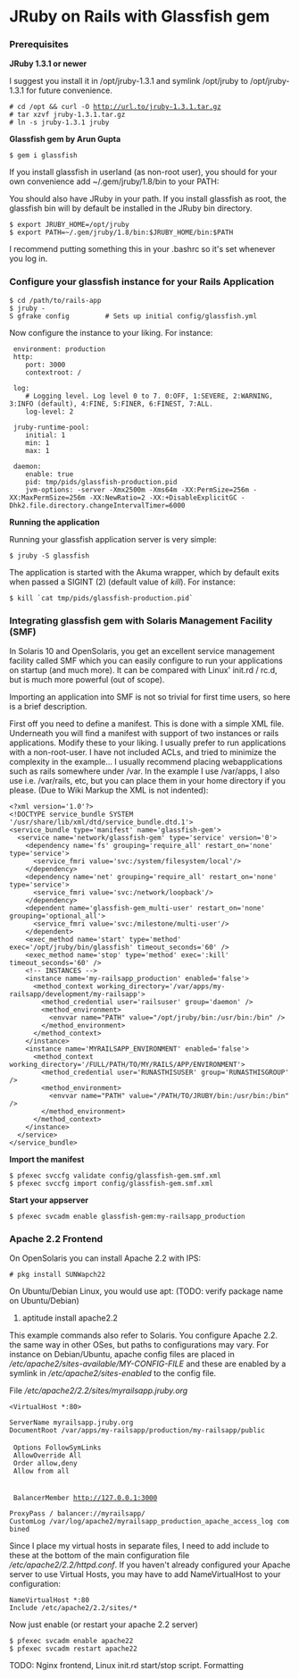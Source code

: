 = JRuby on Rails with Glassfish gem =

=== Prerequisites ===
'''JRuby 1.3.1 or newer'''

I suggest you install it in /opt/jruby-1.3.1 and symlink /opt/jruby to /opt/jruby-1.3.1 for future convenience.

 # cd /opt && curl -O http://url.to/jruby-1.3.1.tar.gz
 # tar xzvf jruby-1.3.1.tar.gz
 # ln -s jruby-1.3.1 jruby

'''Glassfish gem by Arun Gupta'''

 $ gem i glassfish

If you install glassfish in userland (as non-root user), you should for your own convenience add ~/.gem/jruby/1.8/bin to your PATH:

You should also have JRuby in your path. If you install glassfish as root, the glassfish bin will by default be installed in the JRuby bin directory.

 $ export JRUBY_HOME=/opt/jruby 
 $ export PATH=~/.gem/jruby/1.8/bin:$JRUBY_HOME/bin:$PATH

I recommend putting something this in your .bashrc so it's set whenever you log in.

=== Configure your glassfish instance for your Rails Application ===

 $ cd /path/to/rails-app
 $ jruby -S gfrake config         # Sets up initial config/glassfish.yml

Now configure the instance to your liking. For instance:

<pre name="yaml">
 environment: production
 http:
    port: 3000
    contextroot: /

 log:
    # Logging level. Log level 0 to 7. 0:OFF, 1:SEVERE, 2:WARNING, 3:INFO (default), 4:FINE, 5:FINER, 6:FINEST, 7:ALL.
    log-level: 2

 jruby-runtime-pool:
    initial: 1
    min: 1
    max: 1

 daemon:
    enable: true
    pid: tmp/pids/glassfish-production.pid
    jvm-options: -server -Xmx2500m -Xms64m -XX:PermSize=256m -XX:MaxPermSize=256m -XX:NewRatio=2 -XX:+DisableExplicitGC -Dhk2.file.directory.changeIntervalTimer=6000
</pre>

'''Running the application'''

Running your glassfish application server is very simple:
 $ jruby -S glassfish 

The application is started with the Akuma wrapper, which by default exits when passed a SIGINT (2) (default value of ''kill''). For instance:
 $ kill `cat tmp/pids/glassfish-production.pid`  

===Integrating glassfish gem with Solaris Management Facility (SMF)===

In Solaris 10 and OpenSolaris, you get an excellent service management facility called SMF which you can easily configure to run your applications on startup (and much more). It can be compared with Linux' init.rd / rc.d, but is much more powerful (out of scope).

Importing an application into SMF is not so trivial for first time users, so here is a brief description.

First off you need to define a manifest. This is done with a simple XML file. Underneath you will find a manifest with support of two instances or rails applications. Modify these to your liking. I usually prefer to run applications with a non-root-user. I have not included ACLs, and tried to minimize the complexity in the example... I usually recommend placing webapplications such as rails somewhere under /var. In the example I use /var/apps, I also use i.e. /var/rails, etc, but you can place them in your home directory if you please. (Due to Wiki Markup the XML is not indented):

<pre name="xml">
<?xml version='1.0'?>
<!DOCTYPE service_bundle SYSTEM '/usr/share/lib/xml/dtd/service_bundle.dtd.1'>
<service_bundle type='manifest' name='glassfish-gem'>
  <service name='network/glassfish-gem' type='service' version='0'>
    <dependency name='fs' grouping='require_all' restart_on='none' type='service'>
      <service_fmri value='svc:/system/filesystem/local'/>
    </dependency>
    <dependency name='net' grouping='require_all' restart_on='none' type='service'>
      <service_fmri value='svc:/network/loopback'/>
    </dependency>
    <dependent name='glassfish-gem_multi-user' restart_on='none' grouping='optional_all'>
      <service_fmri value='svc:/milestone/multi-user'/>
    </dependent>
    <exec_method name='start' type='method' exec='/opt/jruby/bin/glassfish' timeout_seconds='60' />
    <exec_method name='stop' type='method' exec=':kill' timeout_seconds='60' />
    <!-- INSTANCES -->        
    <instance name='my-railsapp_production' enabled='false'>
      <method_context working_directory='/var/apps/my-railsapp/development/my-railsapp'>
        <method_credential user='railsuser' group='daemon' />
        <method_environment>
          <envvar name="PATH" value="/opt/jruby/bin:/usr/bin:/bin" />
        </method_environment>
      </method_context>
    </instance>
    <instance name='MYRAILSAPP_ENVIRONMENT' enabled='false'>
      <method_context working_directory='/FULL/PATH/TO/MY/RAILS/APP/ENVIRONMENT'>
        <method_credential user='RUNASTHISUSER' group='RUNASTHISGROUP' />
        <method_environment>
          <envvar name="PATH" value="/PATH/TO/JRUBY/bin:/usr/bin:/bin" />
        </method_environment>
      </method_context>
    </instance>
  </service>
</service_bundle>
</pre>

'''Import the manifest''' 
 $ pfexec svccfg validate config/glassfish-gem.smf.xml
 $ pfexec svccfg import config/glassfish-gem.smf.xml

'''Start your appserver'''
 $ pfexec svcadm enable glassfish-gem:my-railsapp_production

===Apache 2.2 Frontend=== 

On OpenSolaris you can install Apache 2.2 with IPS:

 # pkg install SUNWapch22

On Ubuntu/Debian Linux, you would use apt: (TODO: verify package name on Ubuntu/Debian)
 
# aptitude install apache2.2

This example commands also refer to Solaris. You configure Apache 2.2. the same way in other OSes, but paths to configurations may vary. For instance on Debian/Ubuntu, apache config files are placed in ''/etc/apache2/sites-available/MY-CONFIG-FILE'' and these are enabled by a symlink in ''/etc/apache2/sites-enabled'' to the config file.

File ''/etc/apache2/2.2/sites/myrailsapp.jruby.org''

 <VirtualHost *:80>

 ServerName myrailsapp.jruby.org
 DocumentRoot /var/apps/my-railsapp/production/my-railsapp/public
 <Directory /var/apps/my-railsapp/production/my-railsapp/public>
  Options FollowSymLinks
  AllowOverride All
  Order allow,deny
  Allow from all
 </Directory>
 <Proxy balancer://myrailsapp>
  BalancerMember http://127.0.0.1:3000
 </Proxy>

 ProxyPass / balancer://myrailsapp/
 CustomLog /var/log/apache2/myrailsapp_production_apache_access_log combined

 </VirtualHost>

Since I place my virtual hosts in separate files, I need to add include to these at the bottom of the main configuration file ''/etc/apache2/2.2/httpd.conf''. If you haven't already configured your Apache server to use Virtual Hosts, you may have to add NameVirtualHost to your configuration:

 NameVirtualHost *:80
 Include /etc/apache2/2.2/sites/*

Now just enable (or restart your apache 2.2 server) 
 $ pfexec svcadm enable apache22 
 $ pfexec svcadm restart apache22

TODO: Nginx frontend, Linux init.rd start/stop script. Formatting